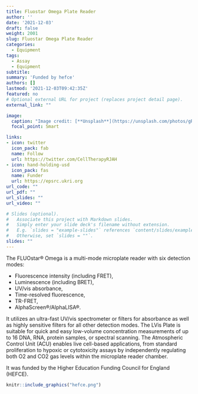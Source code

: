 ```yaml
---
title: Fluostar Omega Plate Reader
author: ''
date: '2021-12-03'
draft: false
weight: 2001
slug: Fluostar Omega Plate Reader
categories:
  - Equipment
tags:
  - Assay
  - Equipment
subtitle:
summary: 'Funded by hefce'
authors: []
lastmod: '2021-12-03T09:42:35Z'
featured: no
# Optional external URL for project (replaces project detail page).
external_link: ""

image:
  caption: "Image credit: [**Unsplash**](https://unsplash.com/photos/gRTzhQsiVG0)"
  focal_point: Smart

links:
- icon: twitter
  icon_pack: fab
  name: Follow
  url: https://twitter.com/CellTherapyRJAH
- icon: hand-holding-usd
  icon_pack: fas
  name: Funder
  url: https://epsrc.ukri.org
url_code: ""
url_pdf: ""
url_slides: ""
url_video: ""

# Slides (optional).
#   Associate this project with Markdown slides.
#   Simply enter your slide deck's filename without extension.
#   E.g. `slides = "example-slides"` references `content/slides/example-slides.md`.
#   Otherwise, set `slides = ""`.
slides: ""
---
```

The FLUOstar® Omega is a multi-mode microplate reader with six detection modes:

  -   Fluorescence intensity (including FRET), 
  -   Luminescence (including BRET), 
  -   UV/vis absorbance, 
  -   Time-resolved fluorescence, 
  -   TR-FRET, 
  -   AlphaScreen®/AlphaLISA®.
  
It utilizes an ultra-fast UV/vis spectrometer or filters for absorbance as well as
highly sensitive filters for all other detection modes. The LVis Plate is suitable for
quick and easy low-volume concentration measurements of up to 16 DNA, RNA, protein
samples, or spectral scanning. The Atmospheric Control Unit (ACU) enables live
cell-based applications, from standard proliferation to hypoxic or cytotoxicity assays
by independently regulating both O2 and CO2 gas levels within the microplate reader
chamber.

It was funded by the Higher Education Funding Council for England (HEFCE).

```r
knitr::include_graphics("hefce.png")
```

